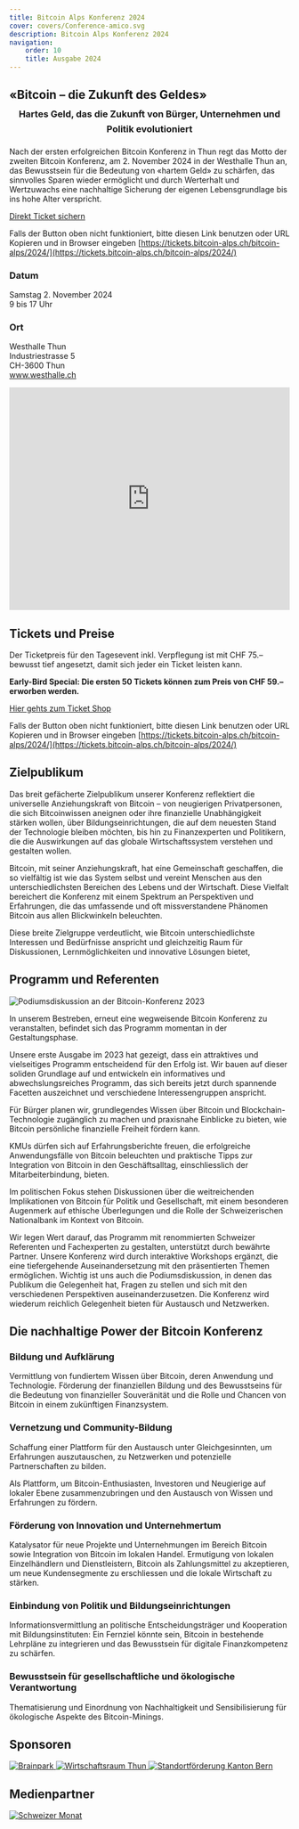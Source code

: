 ```yaml
---
title: Bitcoin Alps Konferenz 2024
cover: covers/Conference-amico.svg
description: Bitcoin Alps Konferenz 2024
navigation:
    order: 10
    title: Ausgabe 2024
---
```


<h2 style="margin-bottom: 0;">«Bitcoin – die Zukunft des Geldes»</h2>
<h3 style="margin-top: 0.5em; text-align: center; line-height: 1.7">Hartes Geld, das die Zukunft von Bürger, Unternehmen und Politik evolutioniert</h3>
Nach der ersten erfolgreichen Bitcoin Konferenz in Thun regt das Motto der zweiten Bitcoin Konferenz, am 2. November 2024 in der Westhalle Thun an, das Bewusstsein für die Bedeutung von «hartem Geld» zu schärfen, das sinnvolles Sparen wieder ermöglicht und durch Werterhalt und Wertzuwachs eine nachhaltige Sicherung der eigenen Lebensgrundlage bis ins hohe Alter verspricht.

<p class="has-text-centered">
    <a class="button is-primary is-medium" target="_blank" href="https://tickets.bitcoin-alps.ch/bitcoin-alps/2024/">Direkt Ticket sichern</a>
</p>

Falls der Button oben nicht funktioniert, bitte diesen Link benutzen oder URL Kopieren und in Browser eingeben [https://tickets.bitcoin-alps.ch/bitcoin-alps/2024/](https://tickets.bitcoin-alps.ch/bitcoin-alps/2024/)

### Datum
Samstag 2. November 2024<br />
9 bis 17 Uhr

### Ort
Westhalle Thun<br />
Industriestrasse 5<br />
CH-3600 Thun<br />
www.westhalle.ch

<iframe width="100%" height="400px" src="https://api.mapbox.com/styles/v1/wagnergraphics/cljtu8hy301j801qy2wxwhdz5.html?title=false&access_token=pk.eyJ1Ijoid2FnbmVyZ3JhcGhpY3MiLCJhIjoiY2lta3B5bG83MDAyNHZ2a205anpnZTlkZyJ9.YSF7X-EHQmPn8O6qkDTwCg&zoomwheel=false#12/46.756589/7.614334" title="bitcoin-alps" style="border:none;"></iframe>

## Tickets und Preise
Der Ticketpreis für den Tagesevent inkl. Verpflegung ist mit CHF 75.– bewusst tief angesetzt, damit sich jeder ein Ticket leisten kann.

<p><strong>Early-Bird Special: Die ersten 50 Tickets können zum Preis von CHF 59.– erworben werden.</strong></p>

<p class="has-text-centered">
    <a class="button is-primary" target="_blank" href="https://tickets.bitcoin-alps.ch/bitcoin-alps/2024/">Hier gehts zum Ticket Shop</a>
</p>

Falls der Button oben nicht funktioniert, bitte diesen Link benutzen oder URL Kopieren und in Browser eingeben [https://tickets.bitcoin-alps.ch/bitcoin-alps/2024/](https://tickets.bitcoin-alps.ch/bitcoin-alps/2024/)

## Zielpublikum
Das breit gefächerte Zielpublikum unserer Konferenz reflektiert die universelle Anziehungskraft von Bitcoin – von neugierigen Privatpersonen, die sich Bitcoinwissen aneignen oder ihre  finanzielle Unabhängigkeit stärken wollen, über Bildungseinrichtungen, die auf dem neuesten Stand der Technologie bleiben möchten, bis hin zu Finanzexperten und Politikern, die die Auswirkungen auf das globale Wirtschaftssystem verstehen und gestalten wollen.

Bitcoin, mit seiner Anziehungskraft, hat eine Gemeinschaft geschaffen, die so vielfältig ist wie das System selbst und vereint Menschen aus den unterschiedlichsten Bereichen des Lebens und der Wirtschaft. Diese Vielfalt bereichert die Konferenz mit einem Spektrum an Perspektiven und Erfahrungen, die das umfassende und oft missverstandene Phänomen Bitcoin aus allen Blickwinkeln beleuchten.

Diese breite Zielgruppe verdeutlicht, wie Bitcoin unterschiedlichste Interessen und Bedürfnisse anspricht und gleichzeitig Raum für Diskussionen, Lernmöglichkeiten und innovative Lösungen bietet,

## Programm und Referenten
<Image src="konferenz23/BTC_Alps14.jpg" size="large" alt="Podiumsdiskussion an der Bitcoin-Konferenz 2023" />

In unserem Bestreben, erneut eine wegweisende Bitcoin Konferenz zu veranstalten, befindet sich das Programm momentan in der Gestaltungsphase.

Unsere erste Ausgabe im 2023 hat gezeigt, dass ein attraktives und vielseitiges Programm entscheidend für den Erfolg ist. Wir bauen auf dieser soliden Grundlage auf und entwickeln ein informatives und abwechslungsreiches Programm, das sich bereits jetzt durch spannende Facetten auszeichnet und verschiedene Interessengruppen anspricht.

Für Bürger planen wir, grundlegendes Wissen über Bitcoin und Blockchain-Technologie zugänglich zu machen und praxisnahe Einblicke zu bieten, wie Bitcoin persönliche finanzielle Freiheit fördern kann.

KMUs dürfen sich auf Erfahrungsberichte freuen, die erfolgreiche Anwendungsfälle von Bitcoin beleuchten und praktische Tipps zur Integration von Bitcoin in den Geschäftsalltag, einschliesslich der Mitarbeiterbindung, bieten.

Im politischen Fokus stehen Diskussionen über die weitreichenden Implikationen von Bitcoin für Politik und Gesellschaft, mit einem besonderen Augenmerk auf ethische Überlegungen und die Rolle der Schweizerischen Nationalbank im Kontext von Bitcoin.

Wir legen Wert darauf, das Programm mit renommierten Schweizer Referenten und Fachexperten zu gestalten, unterstützt durch bewährte Partner. Unsere Konferenz wird durch interaktive Workshops ergänzt, die eine tiefergehende Auseinandersetzung mit den präsentierten Themen ermöglichen. Wichtig ist uns auch die Podiumsdiskussion, in denen das Publikum die Gelegenheit hat, Fragen zu stellen und sich mit den verschiedenen Perspektiven auseinanderzusetzen. Die Konferenz wird wiederum reichlich Gelegenheit bieten für Austausch und Netzwerken.


## Die nachhaltige Power der Bitcoin Konferenz

### Bildung und Aufklärung
Vermittlung von fundiertem Wissen über Bitcoin, deren Anwendung und Technologie.
Förderung der finanziellen Bildung und des Bewusstseins für die Bedeutung von finanzieller Souveränität und die Rolle und Chancen von Bitcoin in einem zukünftigen Finanzsystem.

### Vernetzung und Community-Bildung
Schaffung einer Plattform für den Austausch unter Gleichgesinnten, um Erfahrungen auszutauschen, zu Netzwerken und potenzielle Partnerschaften zu bilden.

Als Plattform, um Bitcoin-Enthusiasten, Investoren und Neugierige auf lokaler Ebene zusammenzubringen und den Austausch von Wissen und Erfahrungen zu fördern.

### Förderung von Innovation und Unternehmertum
Katalysator für neue Projekte und Unternehmungen im Bereich Bitcoin sowie Integration von Bitcoin im lokalen Handel.
Ermutigung von lokalen Einzelhändlern und Dienstleistern, Bitcoin als Zahlungsmittel zu akzeptieren, um neue Kundensegmente zu erschliessen und die lokale Wirtschaft zu stärken.

### Einbindung von Politik und Bildungseinrichtungen
Informationsvermittlung an politische Entscheidungsträger und Kooperation mit Bildungsinstituten: Ein Fernziel könnte sein, Bitcoin in bestehende Lehrpläne zu integrieren und das Bewusstsein für digitale Finanzkompetenz zu schärfen.

### Bewusstsein für gesellschaftliche und ökologische Verantwortung
Thematisierung und Einordnung von Nachhaltigkeit und Sensibilisierung für ökologische Aspekte des Bitcoin-Minings.

## Sponsoren

<a href="https://brainpark.ch/" target="_blank">
    <Image src="sponsors/brainpark.png" size="logo" alt="Brainpark" />
</a>

<a href="https://www.wirtschaftsraumthun.ch/" target="_blank">
    <Image src="sponsors/logo-wrt.svg" size="logo" alt="Wirtschaftsraum Thun" />
</a>

<a href="https://www.berninvest.be.ch/de/start.html" target="_blank">
    <Image src="sponsors/Logo_SF_BE_DE.png" size="logo" alt="Standortförderung Kanton Bern" />
</a>


## Medienpartner

<a href="https://schweizermonat.ch" target="_blank">
    <Image src="sponsors/schweizermonat.svg" size="logo" alt="Schweizer Monat" />
</a>
